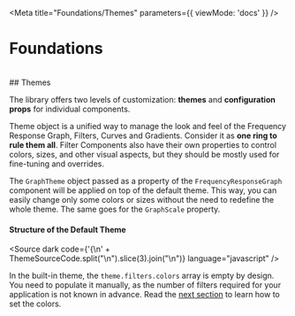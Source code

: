 

<Meta title="Foundations/Themes" parameters={{ viewMode: 'docs' }} />

# Foundations
<br/>
## Themes

The library offers two levels of customization: **themes** and **configuration props** for individual components.

Theme object is a unified way to manage the look and feel of the Frequency Response Graph, Filters, Curves and Gradients. Consider it as **one ring to rule them all**. Filter Components also have their own properties to control colors, sizes, and other visual aspects, but they should be mostly used for fine-tuning and overrides.

The `GraphTheme` object passed as a property of the `FrequencyResponseGraph` component will be applied on top of the default theme. This way, you can easily change only some colors or sizes without the need to redefine the whole theme. The same goes for the `GraphScale` property.

#### Structure of the Default Theme

<Source dark code={'{\n' + ThemeSourceCode.split("\n").slice(3).join("\n")} language="javascript" />

In the built-in theme, the `theme.filters.colors` array is empty by design. You need to populate it manually, as the number of filters required for your application is not known in advance. Read the [next section](?path=/docs/foundations-colors--docs) to learn how to set the colors.
